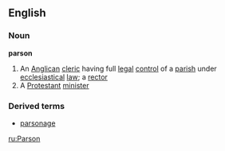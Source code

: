 ==English==
===Noun===
'''parson'''
#An [[Anglican]] [[cleric]] having full [[legal]] [[control]] of a [[parish]] under [[ecclesiastical]] [[law]]; a [[rector]]
#A [[Protestant]] [[minister]]
===Derived terms===
*[[parsonage]]

[[ru:Parson]]